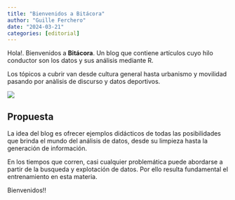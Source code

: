 ```yaml
---
title: "Bienvenidos a Bitácora"
author: "Guille Ferchero"
date: "2024-03-21"
categories: [editorial]
---
```


Hola!. Bienvenidos a **Bitácora**. Un blog que contiene artículos cuyo hilo conductor son los datos y sus análisis mediante R.

Los tópicos a cubrir van desde cultura general hasta urbanismo y movilidad pasando por anàlisis de discurso y datos deportivos.

![](thumbnail2.jpg)

## Propuesta

La idea del blog es ofrecer ejemplos didácticos de todas las posibilidades que brinda el mundo del análisis de datos, desde su limpieza hasta la generación de información.

En los tiempos que corren, casi cualquier problemática puede abordarse a partir de la busqueda y explotación de datos. Por ello resulta fundamental el entrenamiento en esta materia.

Bienvenidos!!

